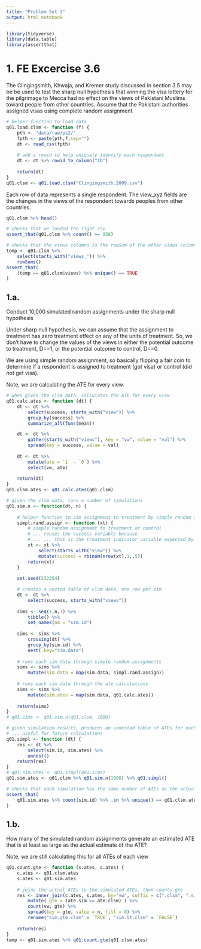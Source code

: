 ```yaml
---
title: "Problem Set 2"
output: html_notebook
---
```



```r
library(tidyverse)
library(data.table)
library(assertthat)
```


# 1. FE Excercise 3.6

The Clingingsmith, Khwaja, and Kremer study discussed in section 3.5 may be be used to test the sharp null hypothesis that winning the visa lottery for the pilgrimage to Mecca had no effect on the views of Pakistani Muslims toward people from other countries. Assume that the Pakistani authorities assigned visas using complete random assignment.


```r
# helper function to load data
q01.load.clsm <- function (f) {
    pth <- "data/raw/ps2/"
    fpth <- paste(pth,f,sep="")
    dt <- read_csv(fpth)
    
    # add a rowid to help uniquely identify each respondent
    dt <- dt %>% rowid_to_column("ID")
    
    return(dt)   
}
q01.clsm <- q01.load.clsm("Clingingsmith.2009.csv")


```

Each row of data represents a single respondent. The view_xyz fields are the changes in the views of the respondent towards peoples from other countries.

```r
q01.clsm %>% head()

# checks that we loaded the right csv
assert_that(q01.clsm %>% count() == 958)

# checks that the views columns is the rowSum of the other views columns
temp <- q01.clsm %>% 
    select(starts_with("views_")) %>% 
    rowSums()
assert_that(
    (temp == q01.clsm$views) %>% unique() == TRUE
)
```


## 1.a.

Conduct 10,000 simulated random assignments under the sharp null hypothesis

Under sharp null hypothesis, we can assume that the assignment to treatment has zero treatment effect on any of the units of treatment. So, we don't have to change the values of the views in either the potential outcome to treatment, D==1, or the potential outcome to control, D==0.

We are using simple random assignment, so basically flipping a fair coin to determine if a respondent is assigned to treatment (got visa) or control (did not get visa).

Note, we are calculating the ATE for every view. 


```r
# when given the clsm data, calculates the ATE for every view
q01.calc.ates <- function (dt) {
    dt <- dt %>% 
        select(success, starts_with("view")) %>% 
        group_by(success) %>% 
        summarize_all(funs(mean))

    dt <- dt %>% 
        gather(starts_with("views"), key = "vw", value = "val") %>% 
        spread(key = success, value = val)
    
    dt <- dt %>% 
        mutate(ate = `1` - `0`) %>% 
        select(vw, ate)
    
    return(dt)
}
q01.clsm.ates <- q01.calc.ates(q01.clsm)
```


```r
# given the clsm data, runs n number of simulations
q01.sim.n <- function(dt, n) {
    
    # helper function to sim assignment to treatment by simple random assignment
    simpl.rand.assign <- function (xt) {
        # simple random assignment to treatment or control
        # ... reuses the success variable because 
        # ... ... that is the treatment indicator variable expected by the clsm.ates() function
        xt <- xt %>% 
            select(starts_with("view")) %>% 
            mutate(success = rbinom(nrow(xt),1,.5))
        return(xt)
    }
    
    set.seed(232354)

    # creates a nested table of clsm data, one row per sim    
    dt <- dt %>% 
        select(success, starts_with("views"))
    
    sims <- seq(1,n,1) %>% 
        tibble() %>% 
        set_names(nm = "sim.id")
    
    sims <- sims %>% 
        crossing(dt) %>%
        group_by(sim.id) %>% 
        nest(.key="sim.data")
    
    # runs each sim data through simple random assignments
    sims <- sims %>% 
        mutate(sim.data = map(sim.data, simpl.rand.assign))
    
    # runs each sim data through the ate calculations
    sims <- sims %>%
        mutate(sim.ates = map(sim.data, q01.calc.ates))
    
    return(sims)
}
# q01.sims <- q01.sim.n(q01.clsm, 1000)
```



```r
# given simulation results, produces an unnested table of ATEs for each view and sim.id
# ... useful for future calculations
q01.simpl <- function (dt) {
    res <- dt %>% 
        select(sim.id, sim.ates) %>% 
        unnest()
    return(res)
}
# q01.sim.ates <- q01.simpl(q01.sims)
q01.sim.ates <- q01.clsm %>% q01.sim.n(1000) %>% q01.simpl()
```


```r
# checks that each simulation has the same number of ATEs as the actual ATEs
assert_that(
    q01.sim.ates %>% count(sim.id) %>% .$n %>% unique() == q01.clsm.ates %>% nrow()
)
```




## 1.b. 

How many of the simulated random assignments generate an estimated ATE that is at least as large as
the actual estimate of the ATE?

Note, we are still calculating this for all ATEs of each view

```r
q01.count.gte <- function (s.ates, c.ates) {
    c.ates <- q01.clsm.ates
    s.ates <- q01.sim.ates
    
    # joins the actual ATEs to the simulated ATEs, then counts gte
    res <- inner_join(c.ates, s.ates, by="vw", suffix = c(".clsm", ".sim")) %>%
        mutate( gte = (ate.sim >= ate.clsm) ) %>% 
        count(vw, gte) %>% 
        spread(key = gte, value = n, fill = 0) %>% 
        rename("sim.gte.clsm" = `TRUE`, "sim.lt.clsm" = `FALSE`)
    
    return(res)
}
temp <- q01.sim.ates %>% q01.count.gte(q01.clsm.ates)
```

